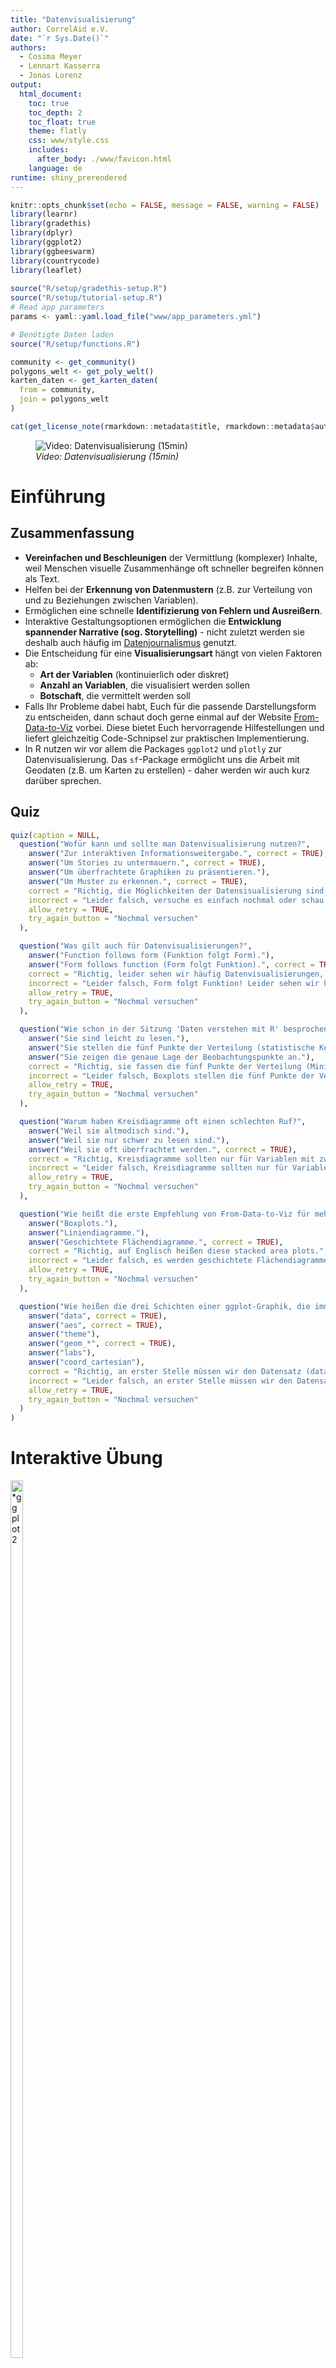 ```yaml
---
title: "Datenvisualisierung"
author: CorrelAid e.V.
date: "`r Sys.Date()`"
authors:
  - Cosima Meyer
  - Lennart Kasserra
  - Jonas Lorenz
output: 
  html_document:
    toc: true
    toc_depth: 2
    toc_float: true
    theme: flatly
    css: www/style.css
    includes:
      after_body: ./www/favicon.html
    language: de
runtime: shiny_prerendered
---
```


```r
knitr::opts_chunk$set(echo = FALSE, message = FALSE, warning = FALSE)
library(learnr)
library(gradethis)
library(dplyr)
library(ggplot2)
library(ggbeeswarm)
library(countrycode)
library(leaflet)
 
source("R/setup/gradethis-setup.R")
source("R/setup/tutorial-setup.R")
# Read app parameters
params <- yaml::yaml.load_file("www/app_parameters.yml")

# Benötigte Daten laden
source("R/setup/functions.R")

community <- get_community()
polygons_welt <- get_poly_welt()
karten_daten <- get_karten_daten(
  from = community,
  join = polygons_welt
)
```

```r
cat(get_license_note(rmarkdown::metadata$title, rmarkdown::metadata$authors))
```

![*Video: Datenvisualisierung (15min)*](https://youtu.be/LtjKZjCPijo)

# **Einführung**

## **Zusammenfassung**

- **Vereinfachen und Beschleunigen** der Vermittlung (komplexer) Inhalte, weil Menschen visuelle Zusammenhänge oft schneller begreifen können als Text.
- Helfen bei der **Erkennung von Datenmustern** (z.B. zur Verteilung von und zu Beziehungen zwischen Variablen).
- Ermöglichen eine schnelle **Identifizierung von Fehlern und Ausreißern**.
- Interaktive Gestaltungsoptionen ermöglichen die **Entwicklung spannender Narrative (sog. Storytelling)** - nicht zuletzt werden sie deshalb auch häufig im [Datenjournalismus](https://www.mzes.uni-mannheim.de/socialsciencedatalab/article/telling-stories-with-data/){target="_blank"} genutzt.
- Die Entscheidung für eine **Visualisierungsart** hängt von vielen Faktoren ab:
  - **Art der Variablen** (kontinuierlich oder diskret)
  - **Anzahl an Variablen**, die visualisiert werden sollen
  - **Botschaft**, die vermittelt werden soll
- Falls Ihr Probleme dabei habt, Euch für die passende Darstellungsform zu entscheiden, dann schaut doch gerne einmal auf der Website [From-Data-to-Viz](https://www.data-to-viz.com){target="_blank"} vorbei. Diese bietet Euch hervorragende Hilfestellungen und liefert gleichzeitig Code-Schnipsel zur praktischen Implementierung.
- In R nutzen wir vor allem die Packages `ggplot2` und `plotly` zur Datenvisualisierung. Das `sf`-Package ermöglicht uns die Arbeit mit Geodaten (z.B. um Karten zu erstellen) - daher werden wir auch kurz darüber sprechen.

## **Quiz**

```r
quiz(caption = NULL,
  question("Wofür kann und sollte man Datenvisualisierung nutzen?",
    answer("Zur interaktiven Informationsweitergabe.", correct = TRUE),
    answer("Um Stories zu untermauern.", correct = TRUE),
    answer("Um überfrachtete Graphiken zu präsentieren."),
    answer("Um Muster zu erkennen.", correct = TRUE),
    correct = "Richtig, die Möglichkeiten der Datensisualisierung sind nahezu unbegrenzt! Jedoch sollten wir immer darauf achten, dass wir die Grafiken so einfach wie möglich halten.",
    incorrect = "Leider falsch, versuche es einfach nochmal oder schau im Video nach!",
    allow_retry = TRUE,
    try_again_button = "Nochmal versuchen"
  ),

  question("Was gilt auch für Datenvisualisierungen?",
    answer("Function follows form (Funktion folgt Form)."),
    answer("Form follows function (Form folgt Funktion).", correct = TRUE),
    correct = "Richtig, leider sehen wir häufig Datenvisualisierungen, die zwar toll aussehen, die eigentliche Botschaft aber nicht wirklich vereinfachen! Beim Betrachten bleiben wir dann leider mit vielen Fragezeichen zurück.",
    incorrect = "Leider falsch, Form folgt Funktion! Leider sehen wir häufig bunte Datenvisualisierungen, die die eigentliche Botschaft aber nicht wirklich vereinfachen! Beim Betrachten bleiben wir dann leider mit vielen Fragezeichen zurück.",
    allow_retry = TRUE,
    try_again_button = "Nochmal versuchen"
  ),

  question("Wie schon in der Sitzung 'Daten verstehen mit R' besprochen, können Boxplots eine nützliche Darstellung sein. Aber warum genau sind sie so nützlich?",
    answer("Sie sind leicht zu lesen."),
    answer("Sie stellen die fünf Punkte der Verteilung (statistische Kennzahlen) visuell da.", correct = TRUE),
    answer("Sie zeigen die genaue Lage der Beobachtungspunkte an."),
    correct = "Richtig, sie fassen die fünf Punkte der Verteilung (Minimum, 25%-Quartil, Median, 75%-Quartil, Maximum) zusammen und geben damit einen sehr guten Überblick über die Daten.",
    incorrect = "Leider falsch, Boxplots stellen die fünf Punkte der Verteilung visuell dar - sie sind deshalb aber nur gut zu verstehen, wenn man diese auch kennt. Rückschlüsse auf die Verteilung einzelner Beobachtungen sind allerdings nicht möglich.",
    allow_retry = TRUE,
    try_again_button = "Nochmal versuchen"
  ), 

  question("Warum haben Kreisdiagramme oft einen schlechten Ruf?",
    answer("Weil sie altmodisch sind."),
    answer("Weil sie nur schwer zu lesen sind."),
    answer("Weil sie oft überfrachtet werden.", correct = TRUE),
    correct = "Richtig, Kreisdiagramme sollten nur für Variablen mit zwei bis drei Kategorien erstellt werden, z.B. Ja, Nein, NA. Bei mehr Kategorien können wir Verhältnisse nicht mehr richtig abschätzen.",
    incorrect = "Leider falsch, Kreisdiagramme sollten nur für Variablen mit zwei bis drei Kategorien erstellt werden, z.B. Ja, Nein, NA. Bei mehr Kategorien können wir Verhältnisse nicht mehr richtig abschätzen.",
    allow_retry = TRUE,
    try_again_button = "Nochmal versuchen"
  ),

  question("Wie heißt die erste Empfehlung von From-Data-to-Viz für mehrere geordnete, numerische Variablen? (Tipp: Geht zu data-to-viz.com und schaut dort nach.)",
    answer("Boxplots."),
    answer("Liniendiagramme."),
    answer("Geschichtete Flächendiagramme.", correct = TRUE),
    correct = "Richtig, auf Englisch heißen diese stacked area plots.",
    incorrect = "Leider falsch, es werden geschichtete Flächendiagramme (engl. stacked area plots) empfohlen.",
    allow_retry = TRUE,
    try_again_button = "Nochmal versuchen"
  ),

  question("Wie heißen die drei Schichten einer ggplot-Graphik, die immer enthalten sein müssen?",
    answer("data", correct = TRUE),
    answer("aes", correct = TRUE),
    answer("theme"),
    answer("geom_*", correct = TRUE),
    answer("labs"),
    answer("coord_cartesian"),
    correct = "Richtig, an erster Stelle müssen wir den Datensatz (data), Achsenattribute (aes) und Darstellungsform (geom_xxx) definieren - alles andere ist optional und kann später hinzugefügt werden.",
    incorrect = "Leider falsch, an erster Stelle müssen wir den Datensatz (data), Achsenattribute (aes) und Darstellungsform (geom_xxx) definieren - alles andere ist optional und kann später hinzugefügt werden.",
    allow_retry = TRUE,
    try_again_button = "Nochmal versuchen"
  )
)
```

# **Interaktive Übung**

<right>
![*ggplot2](https://raw.githubusercontent.com/tidyverse/ggplot2/main/man/figures/logo.png){#id .class width=20% height=60%}

</right>
<br>

In dieser Sitzung werden wir uns vor allem mit dem Package **`ggplot2`** beschäftigen, das ebenfalls im Tidyverse enthalten ist und uns viele Visualisierungsmöglichkeiten bietet. Am Ende wissen wir, wie wir einigermaßen selbstständig Visualisierungen erstellen (wie die in [unserer App](https://correlaid.shinyapps.io/breakfreefromplastic/){target="_blank"}) - oder wo wir nachschauen müssen, wenn wir einmal nicht weiter wissen.

## **Wiederholung: `ggplot2`-Basics**

Erinnert Ihr Euch noch an die [Lektion zu Daten verstehen mit R](https://rlernen.correlaid.org/06_daten-verstehen-mit-r.html){target="_blank"}? In Dieser Session haben wir nämlich schon einmal von dem ggplot2-Package gehört. `ggplot2` orientiert sich an der Philosophie des ["Grammar of Graphics"](https://ggplot2-book.org/introduction#what-is-the-grammar-of-graphics) (daher auch der Name **gg**plot), das uns mit einer grundlegenden Definition einer Visualisierung ausstattet:

> a graphic maps the *data* to the *aesthetic attributes* (colour, shape, size) of *geometric objects* (points, lines, bars)

Wir stellen also unsere Daten als "geometrische Objekte" mit "ästhetischen Eigenschaften" dar.  `ggplot2` folgt dabei einer **Lagen- bzw. Schichtlogik**, nach der eine Visualisierung Stück für Stück aufgebaut wird.

Für einen ganz simplen Plot benötigen wir immer:

- `data()` = **Datensatz**
- `aes()` = **"ästhetische Attribute"** (z.B. die x- oder y-Achse)
- `geom_*()` = **geometrische Form**, also die Darstellungsform unserer Daten (z.B. Balkendiagramm, Histogramm, etc.)

**Wichtig**: Die einzelnen Lagen bzw. Schichten werden bei `ggplot2` mit einem **"+" verknüpft**. Und auch wenn das Package selbst `ggplot2` heißt, ist der erste Befehl, wenn wir unsere Visualisierung aufbauen, immer `ggplot()` (ohne die "2").

Eine ganz einfache Visualisierung mit `ggplot2` erfolgt immer über folgendes Prinzip:

```
Daten + 
    Ästhetische Attribute  +
    geometrische Formen (z.B. Punkte, Linien, Balken...)
```

Man kann es aber auch komplexer gestalten und erweitern. Jedoch sollte man unbedingt auf die Reihenfolge der Schichten achten, denn diese können einen Unterschied machen:

```
Daten + 
    Ästhetische Attribute  +
    geometrische Formen +
    Skalen (z.B. Achsenskala (logarithmisch o.ä.) oder Farbskala)+
    Koordinatensystem +
    Ggf. Gruppierung der Graphen  +
    Visuelle Anpassung der Darstellungsform ("theme")
```

Wir starten von Anfang an und werden uns Schritt für Schritt steigern! Zunächst einmal benötigen wir natürlich unser Werkzeug: Das Package `ggplot2`.

```r
# install.packages("ggplot2")
library(ggplot2)
```

Alle wichtigen `ggplot2` Befehle findet Ihr in diesem [Schummelzettel](https://github.com/CorrelAid/rlernen_umwelt/blob/main/cheatsheets/07_cheatsheet-ggplot2.pdf){target="_blank"}.

## **Die Basisebene**

Wenn man nur die `ggplot()`-Funktion alleine aufruft, produziert das einen leeren Plot:

```r
ggplot()
```

Dies ist quasi die **Basisebene**, die wir nun nach und nach füllen können. Dafür müssen wir als Erstes festlegen, welche Daten wir verwenden und wie diese dargestellt werden sollen (= `mapping`):

```r
ggplot(data = community, mapping = aes(x = n_volunteers, y = n_pieces))
```

## **Zusatzebene: Grafiktyp**

Die `aes()`-Funktion kontrolliert alle **ästhetischen Zuweisungen**. Wir haben jetzt also schon einmal einen Graphen mit Achsen erstellt, den wir nun füllen müssen. Je nachdem, welche Daten uns vorliegen, kommen dafür verschiedene Grafiktypen infrage, die wir uns gleich auch nochmal anschauen werden. An dieser Stelle entscheiden wir uns für das **Punktdiagramm** als "geometrisches Objekt" (`geom_point()`). Dazu fügen wir mit `+` eine weitere Ebene hinzu:

```r
ggplot(community, aes(x = n_volunteers, y = n_pieces)) +
  geom_point()
```
So wie sich die Position der Punkte durch `x` und `y` bestimmen lässt, können wir auch ihre Farbe etwas darstellen lassen; z.B. welchem Kontinent eine Beobachtung zugehörig ist. Dazu fügen wir innerhalb von `aes()` ein weiteres "mapping" (`color = continent`) hinzu:

```r
ggplot(community, aes(x = n_volunteers, y = n_pieces, color = continent)) +
  geom_point()
```

## **Zusatzebene: Information**

Wir sehen schon, dass es hier einige Ausreißer nach oben gibt, was die Teilnehmendenzahl und die gesammelte Menge angeht. Wie gehen wir damit um? Im Grunde gibt es zwei Optionen:

1. Ausschluss der entsprechenden Beobachtungen
2. Auswahl einer passenden Darstellungsform

Da wir unsere Daten vollständig präsentieren wollen, entscheiden wir uns für Option 2 und stellen unsere Daten auf einer logarithmischen Skala dar. Hierfür fügen wir neue Ebenen hinzu: `scale_x_log10()` für eine logarithmische x-Achse, und `scale_y_log10()` für eine logarithmische y-Achse:

*Hinweis: Häufig sind unsere Daten nicht normalverteilt, obwohl das die meisten statistischen Modelle voraussetzen - wir haben darüber bereits einmal kurz in den [Grundlagen der Statistik](https://rlernen.correlaid.org/03_grundlagen-der-statistik.html){target="_blank"} dazu gesprochen. Mithilfe verschiedener Transformationsverfahren (u.a. der Logarithmierung) können wir unsere Daten in eine annähernde Normalverteilung umformen. Anschließende Analysen führen wir dann mit den transformierten Daten durch. Eine kurze Zusammenfassung dazu, findet Ihr auch [hier](https://www.ibm.com/docs/de/cognos-analytics/11.1.0?topic=visualizations-logarithmic-scale){target="_blank"}.*

Und so sehen unsere logarithmierten Daten aus - deutlich übersichtlicher und aussagekräftiger, oder?

```r
ggplot(community, aes(x = n_volunteers, y = n_pieces, color = continent)) +
  geom_point() +
  scale_x_log10() +
  scale_y_log10()
```

Neben der Farbe der Punkte (`color`) gibt es noch zahlreiche weitere Eigenschaften, z.B. ihre Größe (`size`). Diese können wir hier zum Beispiel nutzen, um ebenfalls die Anzahl der Events in unserem Plot darzustellen. Dazu erweitern wir `aes()`:

```r
ggplot(community, aes(x = n_volunteers, y = n_pieces, color = continent, size = n_events)) +
  geom_point() +
  scale_x_log10() +
  scale_y_log10()
```

Allerdings könnten jetzt kleinere Datenpunkte von sehr großen verdeckt werden. Dieses Problem können wir mithilfe einer weiteren Eigenschaft der Punkte lösen: Ihrer Deckkraft (`alpha`). Wenn wir einer ästhetischen Eigenschaft einen festen Wert geben wollen, können wir ihn **außerhalb** von `aes()` zuweisen (entweder innerhalb `ggplot()` oder `geom_point()`):

```r
ggplot(community, aes(x = n_volunteers, y = n_pieces, color = continent, size = n_events)) +
  geom_point(alpha = 0.5) +
  scale_x_log10() +
  scale_y_log10()
```

## **Zusatzebene: Layout**

Das sieht doch schon gut aus! Nun können wir uns dem Feinschliff zuwenden. `ggplot2()` hat mehrere eingebaute **"themes"**, also voreingestellte Layout-Formate, die wir verwenden können. Falls uns der Standard-Look nicht gefällt können wir einfach eine weitere Ebene für das `theme_*` hinzufügen und diesen ändern:

```r
ggplot(community, aes(x = n_volunteers, y = n_pieces, color = continent, size = n_events)) +
  geom_point(alpha = 0.5) +
  scale_x_log10() +
  scale_y_log10() +
  theme_minimal()
```

Noch besser - als nächstes sehen wir uns die Achsen an. Die y-Achse ist aktuell aufgrund der Logarithmierung unserer Daten nicht optimal formatiert (wir hätten gern 1,000 statt 1e+03). Damit alles einheitlich ist, bringen wir die x-Achse am besten noch in das selbe Format. Das Format der **Labels** können wir mit Hilfe des `scales`-Packages innerhalb der entsprechenden Ebenen ändern.

*Anmerkung: Das `scales`-Package ist ein Zusatz, das Funktionen enthält, die wir dafür verwenden können, um Achsenbeschriftungen, Farben und andere Merkmale unserer Grafiken anzupassen. Schaut doch gerne noch einmal in die [Dokumentation des Packages](https://scales.r-lib.org/){target="_blank"} rein, wenn Ihr noch mehr dazu wissen möchtet!*

```r
ggplot(community, aes(x = n_volunteers, y = n_pieces, color = continent, size = n_events)) +
  geom_point(alpha = 0.5) +
  scale_x_log10(labels = scales::label_comma()) +
  scale_y_log10(labels = scales::label_comma()) +
  theme_minimal()
```

## **Zusatzebene: Labels**

Als nächstes möchten wir noch ein paar **Labels** hinzufügen: Einen Titel (& ggf. Untertitel), bessere Achsenbeschriftungen und am besten auch bessere Beschriftungen unserer Eigenschaften in der Legende. Wenn wir anderen Menschen unsere Daten visuell präsentieren wollen, ist dieser Schritt besonders wichtig, denn ohne eine verständliche Beschritftung unserer Grafiken geht ein Großteil der darin enthaltenen Informationen verloren! Wir können für die Labels eine weitere `labs()`-Ebene hinzufügen:

```r
final_plot <- ggplot(community, 
                     aes(x = n_volunteers, y = n_pieces, color = continent, size = n_events)
                     ) +
  geom_point(alpha = 0.5) +
  scale_x_log10(labels = scales::label_comma()) +
  scale_y_log10(labels = scales::label_comma()) +
  theme_minimal() +
  labs(
    title = "Plastiksammeln",
    subtitle = "Freiwillige & Events weltweit",
    x = "Freiwillige",
    y = "Gesammelte Stücke",
    size = "Events",
    color = "Kontinent"
  )

final_plot
```

## **Plot speichern**

Um einen Plot zu speichern, könnt Ihr entweder die entsprechenden Bedienelemente in RStudio's "Plots"-Panel nutzen, oder die `ggsave`-Funktion:

```r
ggsave(filename = "MeinPlot.png", plot = final_plot)
```

## **Zusatzebene: Facets**

Nehmen wir an, wir wollen den vorherigen Plot nun für alle Kontinente einzeln erstellen. Müssten wir dann nach `continent` filtern, alle Plots einzeln erstellen und dann wieder zusammenstückeln? 

Nein, natürlich nicht! `ggplot` kann einen Plot "facettieren", also den selben Plot für unterschiedliche Gruppen erstellen. Dazu müssen wir eine Ebene `facet_wrap()` hinzufügen und ggplot mitteilen, nach welcher Variable es "facettieren" soll (die Syntax: `~variable`):

```r
final_plot +
  facet_wrap(~continent)
```

Ein Tipp am Rande: Falls sich - wie in diesem Fall - die (x-) Achsenlabels überlappen, lassen sich diese durch etwas interne ggplot-Trickserei innerhalb einer `theme()`-Ebene anwinkeln:

```r
final_plot +
  theme(axis.text.x = element_text(angle = 45)) +
  facet_wrap(~continent)
```

Zugegeben: Die Syntax für diese **Nicht-Daten-Komponenten**, die man innerhalb von `theme()` modifizieren kann ist etwas gewöhnungsbedürftig. [Hier](https://ggplot2.tidyverse.org/reference/theme.html){target="_blank"} gibt es allerdings eine gute Einführung in der ggplot2-Dokumentation.

---

# **Zusätzliche Darstellungsformen**

In unserem Beispiel haben wir uns das Punktdiagramm als eine Darstellungsform angeschaut, doch natürlich gibt es noch viel mehr Möglichkeiten um Daten graphisch zu veranschaulichen - einige kennt Ihr bereits!

* **Balkendiagramm:** `geom_col()` & `geom_bar()`:

```r
community %>% 
  dplyr::group_by(continent) %>% 
  dplyr::summarise(events = sum(n_events)) %>%
  ggplot(aes(x = continent, y = events, fill = continent)) + # fill = Füllfarbe!
  geom_col()
```

* **Boxplots** & **Violin-Plots**<br> 
*Wird häufig zur Darstellung von Verteilungen verwendet.*

```r
ggplot(community, aes(x = continent, y = n_pieces, fill = continent)) +
  geom_boxplot() +
  scale_y_log10(labels = scales::comma_format())
```

* **Histogramme:** 

```r
ggplot(community, aes(x = n_events)) +
  geom_histogram()
```

An dieser Stelle können wir natürlich nur einen kleinen Teil aller graphischen Darstellungsformen betrachten. Ein weiteres häufig genutzes "geom" ist `geom_line()`, ein **Liniendiagramm**, das sich vor allem für die Darstellung von Zeitreihen eignet. Wir haben es bereits in der Session [Grundlagen der Statistik](https://rlernen.correlaid.org/03_grundlagen-der-statistik.html){target="_blank"} im Rahmen der verschiedenen Pressemitteilungen kennengelernt - vielleicht erinnert Ihr Euch. Die [R Graph Gallery](https://r-graph-gallery.com/ggplot2-package.html){target="_blank"} bietet Euch darüberhinaus noch einen umfassenden Einblick in alle möglichen Graphiken - Codes inklusive! 

## **Kombinierte Darstellungsformen**

Die Visualierungsmöglichkeiten in R sind mithilfe des `ggplot2`-Packages nahezu unbegrenzt, da sich auch mehrere Darstellungsformen miteinander kombinieren lassen. Natürlich müssen wir dabei immer darauf achten, dass eine solche Kombination auch Sinn ergibt und unsere Grafik weiterhin übersichtlich bleibt. Hier ein Beispiel: 

```r
ggplot(community, aes(x = continent, y = n_pieces, fill = continent)) +
  geom_violin(alpha = 0.25) +
  geom_boxplot() +
  geom_point(alpha = 0.25, position = position_jitter(width = 0.2)) +
  # ^ jitter = "zittern", also zu einer Punktewolke auseinander"zittern"
  scale_y_log10(labels = scales::comma_format())
```

<h1>**Exkurse**</h1>
---

<details>
<summary><h2><b>Exkurs 1: Karten</b></h2></summary>
  <br>

Mit Geodaten haben wir uns bereits im Zuge des Kapitels ["Datenimport - Exkurs: Geo"](https://rlernen.correlaid.org/05_0_datenimport-exkurs-geodaten.html){target="_blank"} beschäftigt. Daran setzen wir an dieser Stelle wieder an. Das [`sf`-Package](https://r-spatial.github.io/sf/){target="_blank"} verwenden wir, um erfolgreich mit Geodaten zu arbeiten und z.B. Karten zu erstellen:

```r
library(sf)
library(dplyr)
```

"sf" steht für "Simple Features", einen Standard, um geografische Merkmale darzustellen. Als erstes besorgen wir uns eine Weltkarte (hier als "Shapefile" (.shp), ein geläufiges Format für diese Art von Daten):

```r
world <- sf::st_read(here::here('daten/geospatial/ne_50m_admin_0_countries.shp'), quiet = TRUE)
world <- world %>% 
  dplyr::filter(SOVEREIGNT != "Antarctica") %>%
  # ^ werden wir wohl nicht brauchen & nimmt viel Platz ein...
  dplyr::select("countrycode" = ISO_A2, "country" = SOVEREIGNT)
tibble(world)
```

In diesem Datensatz mit "simple features" haben wir neben dem `countrycode` noch eine weitere Spalte, `geometry`, in der die **Form jedes Landes** enthalten ist. Nun müssen wir beide Datensätze anhand der gemeinsamen Variable **`countrycode`** zusammenfügen:

```r
map <- world %>% 
  dplyr::left_join(community %>% dplyr::select(-country), by = "countrycode") %>% 
  dplyr::select(country, countrycode, dplyr::starts_with("n_")) %>%
  # NA in community = keine Events, kein Plastik gesammelt:
  dplyr::mutate(dplyr::across(dplyr::starts_with("n_"), function(x) tidyr::replace_na(x, 0)))
```

Für ggplot2 gibt es ein eigenes `geom`, um nun aus diesen Daten ganz einfach eine Karte zu erstellen: **`geom_sf()`**. Die anderen `aes()`, wie zum Beispiel `fill` (Füllfarbe) funktionieren wie gehabt:

```r
worldmap <- ggplot(map, aes(fill = n_events)) +
  geom_sf() +
  scale_fill_gradient(low = "white", high = "darkgreen") +
  theme_void() +
  labs(title = "Number of events across the world", fill = "Events")

worldmap
```

Wer sich etwas mit Geodaten auskennt, kann auch ausgefallenere Dinge ändern, z.B. die Projektion:

```r
worldmap +
  coord_sf(crs = "+proj=laea +lat_0=52 +lon_0=10 +x_0=4321000 +y_0=3210000 +ellps=GRS80 +units=m +no_defs ")
```

</details>

---

---

<details>
<summary><h2><b>Exkurs 2: Interaktive Plots mit plotly</b></h2></summary>
  <br>

In R lassen sich mithilfe des **`plotly`**-Packages auch interaktive Grafiken erstellen. Das Package bietet uns neue Möglichkeiten, um dynamische und flexible Visualisierungen als HTML-Dateien zu erstellen und abzuspeichern. Somit lassen sie sich problemlos auf Websites einfügen oder teilen. `plotly` unterstützt verschiedene Diagrammtypen (z.B. Linien-, Balken- und Streudigramme) und ermöglicht u.a. ebenfalls die Erstellung komplexerer 3D-Modelle. Das Package lässt sich sehr gut mit dem `gglot2`-Package kombinieren und ist daher besonders praktisch, wenn wir bereits bestehende Visualisierungen bearbeiten wollen. Mehr dazu findet Ihr [hier](https://plotly-r.com/){target="_blank"}.

Zunächst laden wir also wie gewohnt das neue Package:

```r
library(plotly)
```

Die einfachste Variante, einen interaktiven Graphen zu erstellen, ist die Anwendung der **`ggplotly()`-Funktion** auf einen bestehenden ggplot, um diesen in einen interaktiven Plot zu konvertieren.

```r
worldmap %>%
  plotly::ggplotly()
```

Schnell merken wir den Unterschied: Im Vergleich zu unserer vorherigen Graphik können wir nun mit dem Cursor über unsere Karte navigieren, mithilfe der Toolleiste die Datei downloaden oder zoomen. Unsere ursprünglich komplexen Daten werden trotzdem noch überischtlich dargestellt und lassen sich somit viel einfacher Erkunden.
`ggplotly()` versucht dabei möglichst alle Elemente weiterzureichen. Wenn wir zum Beispiel weitere `aes()` setzen, werden diese - nach Möglichkeit - auch von plotly berücksichtigt. Dafür müssen wir allerdings zunächst einmal die Labels festlegen und diese mithilfe der Funktion zuweisen. Die Logik ist hierbei (noch) analog zum ggplot2-Package:

```r
with_labels <- map %>%
  dplyr::rename("Land" = country, "Events" = n_events) %>%
  # "Label" mit dem Namen der Länder hinzufügen:
  ggplot(aes(label = Land, fill = Events)) +
  geom_sf() +
  scale_fill_gradient(low = "white", high = "darkgreen") +
  theme_void() +
  labs(title = "Events weltweit", fill = "Events")

with_labels_plotly <- with_labels %>% 
  # In `ggplotly()` können wir die beim Überfahren mit der Maus
  # angezeigten "Tooltips" anpassen:
  plotly::ggplotly(tooltip = c("Land", "Events"))

with_labels_plotly
```

Manchmal lassen sich allerdings **nicht** alle Elemente aus einem ggplot nahtlos in einen plotly-Plot übersetzen. Plotly hat nämlich auch eine eigene Syntax:

```r
community %>%
  plotly::plot_ly(
    # Als erstes ganz klassisch das, was bei ggplot2 die
    # `aes()` wären:
    x = ~n_volunteers, 
    y = ~n_pieces, 
    color = ~continent, 
    size = ~n_events,
    text = ~country,
    # Dann den "type" - quasi die `geom_*()`:
    type = "scatter",
    mode = "markers",
    # Wir können den beim Überfahren angezeigten Text auch
    # aus HTML zusammenstückeln:
    hovertemplate = paste(
      "<b>%{text}</b><br><br>",
      "Stücke: %{y:.0f}<br>",
      "Freiwillige: %{x:.0f}<br>"
    )
  ) %>%
  # Viele visuelle Elemente werden separat innerhalb der
  # `layout()`-Funktion kontrolliert:
  plotly::layout(
    # Plotly erlaubt an vielen Stellen HTML-Trickserei:
    title = "<b>Plastiksammlung Weltweit</b><br><sup>Teilnehmer & gesammelte Stücke</sup>",
    xaxis = list(title = list(text = "Freiwillige"), type = "log"), 
    yaxis = list(title = list(text = "Stücke"), type = "log"),
    legend=list(title = list(text = "<b>Kontinent</b>"))
  )
```

Die plotly-Plots könnt Ihr als HTML-Datei speichern und dann im Browser öffnen.<br> **Achtung:** Im Plot wird der gesamte Datensatz verwendet (und nicht nur die verwendeten Variablen), sodass die exportierte HTML-Datei ggf. sehr groß wird. **Selektiert** idealerweise vor dem Erstellen der plotly-Visualisierung Euren Datensatz, sodass er nur die Variablen enthält, die Ihr benötigt - dann kann die HTML-Datei vielleicht auch wieder per Mail versendet werden, weil sie eine geringere Dateigröße hat und Ihr versendet nicht aus Versehen personenbezogene Daten etc.

```r
htmlwidgets::saveWidget(with_labels_plotly, 'events-weltweit.html')
```

</details>

---

# **Und jetzt Ihr! (optional)**

Diesmal werden wir Euch keine R-Datei vorgeben, denn es ist Zeit, das Gelernte auszuprobieren! In Session 07 ["Datentransformation Basics"](https://rlernen.correlaid.org/07_datentransformation.html){target="_blank"} haben wir eine **"Top 10 der Müllproduzenten"** aus dem Datensatz gefiltert. Verwendet diese Rangliste, um ein **Balkendiagramm** zu erstellen. In unserer [Beispielapplikation](https://correlaid.shinyapps.io/breakfreefromplastic/){target="_blank"} könnt Ihr die Visualisierung live sehen und nachbauen. Als Layoutoptionen haben wir die Farbe `#4E97AC` und `theme_minimal()` genutzt. Experimentiert gerne mit weiteren Gestaltungsoptionen. Wie würden wir beispielsweise Beschriftungen für die Datenpunkte hinzufügen?

# **Zusätzliche Ressourcen**

- Dataquest bietet auch einen [Kurs zu Datenvisualisierungen in R](https://app.dataquest.io/course/r-data-viz){target="_blank"} an
- [Schummelzettel zu `ggplot2`](https://github.com/CorrelAid/rlernen_umwelt/blob/main/cheatsheets/07_cheatsheet-ggplot2.pdf){target="_blank"}
- Mehr dazu, wie ihr ggplot-Grafiken mit [`plotly` interaktiv werden lasst](https://plotly.com/ggplot2/getting-started/)
- [Schummelzettel zu `plotly`](https://github.com/CorrelAid/rlernen_umwelt/blob/main/cheatsheets/09_cheatsheet-plotly.pdf){target="_blank"}
- [RStudios Tutorial zu interaktiven Karten mit leaflet (engl.)](https://rstudio.github.io/leaflet/){target="_blank"}
- [Data to Viz](https://www.data-to-viz.com/){target="_blank"}
- [R Graph Gallery ](https://www.r-graph-gallery.com/){target="_blank"}
- Online-Version von ["ggplot2: Elegant Graphics for Data Analysis"](https://ggplot2-book.org/index.html){target="_blank"}  von Hadley Wickham (engl.)
- Einblicke in den [Datenjournalismus (engl.)](https://www.mzes.uni-mannheim.de/socialsciencedatalab/article/telling-stories-with-data/){target="_blank"}
- [Visual Inference with R (engl.)](https://www.mzes.uni-mannheim.de/socialsciencedatalab/article/visinference/){target="_blank"} (engl.)
- [Datenvisualisierung (Wieso, warum und wie?)](https://www.skala-campus.org/artikel/tipps-daten-visualisieren/146){target="_blank"}
<a class="btn btn-primary btn-back-to-main" href=`r params$links$end_session`>Session beenden</a>
